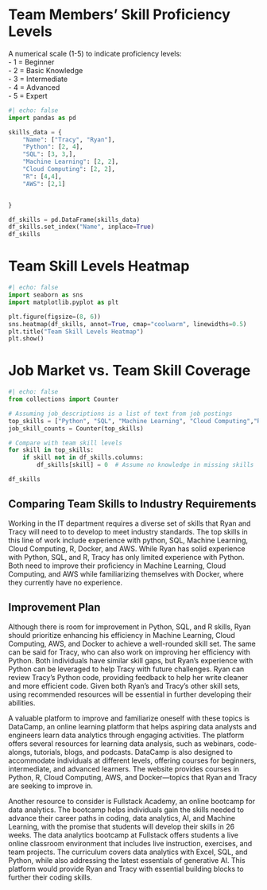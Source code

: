 

# Team Members’ Skill Proficiency Levels


A numerical scale (1-5) to indicate proficiency levels:  
- 1 = Beginner  
- 2 = Basic Knowledge  
- 3 = Intermediate  
- 4 = Advanced  
- 5 = Expert

```python
#| echo: false
import pandas as pd

skills_data = {
    "Name": ["Tracy", "Ryan"],
    "Python": [2, 4],
    "SQL": [3, 3,],
    "Machine Learning": [2, 2],
    "Cloud Computing": [2, 2],
    "R": [4,4],
    "AWS": [2,1]


}

df_skills = pd.DataFrame(skills_data)
df_skills.set_index("Name", inplace=True)
df_skills
```

# Team Skill Levels Heatmap
```python
#| echo: false
import seaborn as sns
import matplotlib.pyplot as plt

plt.figure(figsize=(8, 6))
sns.heatmap(df_skills, annot=True, cmap="coolwarm", linewidths=0.5)
plt.title("Team Skill Levels Heatmap")
plt.show()
```

# Job Market vs. Team Skill Coverage
```python
#| echo: false
from collections import Counter

# Assuming job_descriptions is a list of text from job postings
top_skills = ["Python", "SQL", "Machine Learning", "Cloud Computing","R", "Docker", "AWS"]
job_skill_counts = Counter(top_skills)

# Compare with team skill levels
for skill in top_skills:
    if skill not in df_skills.columns:
        df_skills[skill] = 0  # Assume no knowledge in missing skills

df_skills
```

## Comparing Team Skills to Industry Requirements

Working in the IT department requires a diverse set of skills that Ryan and Tracy will need to to develop to meet industry standards. The top skills in this line of work include experience with python, SQL, Machine Learning, Cloud Computing, R, Docker, and AWS. While Ryan has solid experience with Python, SQL, and R, Tracy has only limited experience with Python. Both need to improve their proficiency in Machine Learning, Cloud Computing, and AWS while familiarizing themselves with Docker, where they currently have no experience.


## Improvement Plan

Although there is room for improvement in Python, SQL, and R skills, Ryan should prioritize enhancing his efficiency in Machine Learning, Cloud Computing, AWS, and Docker to achieve a well-rounded skill set. The same can be said for Tracy, who can also work on improving her efficiency with Python. Both individuals have similar skill gaps, but Ryan’s experience with Python can be leveraged to help Tracy with future challenges. Ryan can review Tracy’s Python code, providing feedback to help her write cleaner and more efficient code. Given both Ryan’s and Tracy’s other skill sets, using recommended resources will be essential in further developing their abilities.


A valuable platform to improve and familiarize oneself with these topics is DataCamp, an online learning platform that helps aspiring data analysts and engineers learn data analytics through engaging activities. The platform offers several resources for learning data analysis, such as webinars, code-alongs, tutorials, blogs, and podcasts. DataCamp is also designed to accommodate individuals at different levels, offering courses for beginners, intermediate, and advanced learners. The website provides courses in Python, R, Cloud Computing, AWS, and Docker—topics that Ryan and Tracy are seeking to improve in.


Another resource to consider is Fullstack Academy, an online bootcamp for data analytics. The bootcamp helps individuals gain the skills needed to advance their career paths in coding, data analytics, AI, and Machine Learning, with the promise that students will develop their skills in 26 weeks. The data analytics bootcamp at Fullstack offers students a live online classroom environment that includes live instruction, exercises, and team projects. The curriculum covers data analytics with Excel, SQL, and Python, while also addressing the latest essentials of generative AI. This platform would provide Ryan and Tracy with essential building blocks to further their coding skills.

